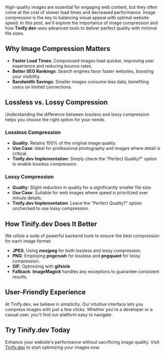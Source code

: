 High-quality images are essential for engaging web content, but they often come at the cost of slower load times and decreased performance. Image compression is the key to balancing visual appeal with optimal website speed. In this post, we'll explore the importance of image compression and how **Tinify.dev** uses advanced tools to deliver perfect quality with minimal file sizes.

## Why Image Compression Matters

- **Faster Load Times**: Compressed images load quicker, improving user experience and reducing bounce rates.
- **Better SEO Rankings**: Search engines favor faster websites, boosting your visibility.
- **Bandwidth Savings**: Smaller images consume less data, benefiting users on limited connections.

## Lossless vs. Lossy Compression

Understanding the difference between lossless and lossy compression helps you choose the right option for your needs.

### Lossless Compression

- **Quality**: Retains 100% of the original image quality.
- **Use Case**: Ideal for professional photography and images where detail is critical.
- **Tinify.dev Implementation**: Simply check the "Perfect Quality?" option to enable lossless compression.

### Lossy Compression

- **Quality**: Slight reduction in quality for a significantly smaller file size.
- **Use Case**: Suitable for web images where speed is prioritized over minute details.
- **Tinify.dev Implementation**: Leave the "Perfect Quality?" option unchecked to use lossy compression.

## How Tinify.dev Does It Better

We utilize a suite of powerful backend tools to ensure the best compression for each image format:

- **JPEG**: Using **mozjpeg** for both lossless and lossy compression.
- **PNG**: Employing **pngcrush** for lossless and **pngquant** for lossy compression.
- **GIF**: Optimizing with **gifsicle**.
- **Fallback**: **ImageMagick** handles any exceptions to guarantee consistent results.

## User-Friendly Experience

At Tinify.dev, we believe in simplicity. Our intuitive interface lets you compress images with just a few clicks. Whether you're a developer or a casual user, you'll find our platform easy to navigate.

## Try Tinify.dev Today

Enhance your website's performance without sacrificing image quality. Visit [Tinify.dev](https://tinify.dev) to start optimizing your images now.
